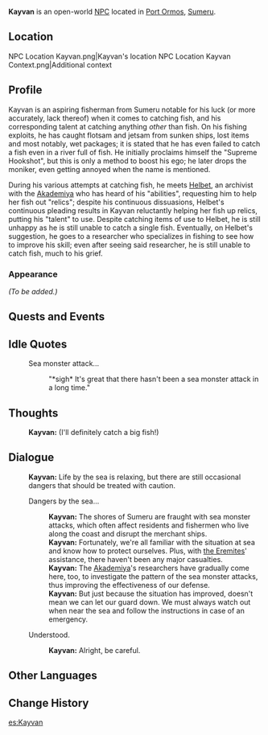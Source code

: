 {{Meta
<!-- Remove this template after adding the missing info -->
|missing_NPC_profile  = yes
}}
{{Character Infobox
|type             = Open-World NPC
|image            = NPC Kayvan.png
|realname         = <!-- Optional, if different from in-game name -->
|deceased         = <!-- Past (for deceased prior to events of the game) or free response -->
|region           = Sumeru
|location         = Sumeru
|affiliation      = 
|title            = 

|ancestry         = <!-- Clan/family -->
|father           = 
|mother           = 
|spouse           = 
|sibling          = 
|child            = 
|relative         = 

|voiceEN          = 
|voiceCN          = 
|voiceJP          = 
|dialoguereward   = 
}}
'''Kayvan''' is an open-world [[NPC]] located in [[Port Ormos]], [[Sumeru]].

==Location==
<gallery>
NPC Location Kayvan.png|Kayvan's location
NPC Location Kayvan Context.png|Additional context
</gallery>

==Profile==
Kayvan is an aspiring fisherman from Sumeru notable for his luck (or more accurately, lack thereof) when it comes to catching fish, and his corresponding talent at catching anything ''other'' than fish. On his fishing exploits, he has caught flotsam and jetsam from sunken ships, lost items and most notably, wet packages; it is stated that he has even failed to catch a fish even in a river full of fish. He initially proclaims himself the "Supreme Hookshot", but this is only a method to boost his ego; he later drops the moniker, even getting annoyed when the name is mentioned.

During his various attempts at catching fish, he meets [[Helbet]], an archivist with the [[Akademiya]] who has heard of his "abilities", requesting him to help her fish out "relics"; despite his continuous dissuasions, Helbet's continuous pleading results in Kayvan reluctantly helping her fish up relics, putting his "talent" to use. Despite catching items of use to Helbet, he is still unhappy as he is still unable to catch a single fish. Eventually, on Helbet's suggestion, he goes to a researcher who specializes in fishing to see how to improve his skill; even after seeing said researcher, he is still unable to catch fish, much to his grief.

===Appearance===
''(To be added.)''

==Quests and Events==
{{Quests and Events}}

==Idle Quotes==
{{Dialogue Start}}
: {{DIcon|Idle}} Sea monster attack...
:: {{A|VO Kayvan 01.ogg}} "*sigh* It's great that there hasn't been a sea monster attack in a long time."
{{Dialogue End}}

==Thoughts==
{{All Schemes to Know Explanation}}
{{Dialogue Start}}
:{{A|VO Kayvan All Schemes to Know 01.ogg}} '''Kayvan:''' (I'll definitely catch a big fish!)
{{Dialogue End}}

==Dialogue==
{{Dialogue Start}}
:'''Kayvan:''' Life by the sea is relaxing, but there are still occasional dangers that should be treated with caution.
:{{DIcon}} Dangers by the sea...
::'''Kayvan:''' The shores of Sumeru are fraught with sea monster attacks, which often affect residents and fishermen who live along the coast and disrupt the merchant ships.
::'''Kayvan:''' Fortunately, we're all familiar with the situation at sea and know how to protect ourselves. Plus, with [[the Eremites]]' assistance, there haven't been any major casualties.
::'''Kayvan:''' The [[Akademiya]]'s researchers have gradually come here, too, to investigate the pattern of the sea monster attacks, thus improving the effectiveness of our defense.
::'''Kayvan:''' But just because the situation has improved, doesn't mean we can let our guard down. We must always watch out when near the sea and follow the instructions in case of an emergency.
:{{DIcon}} Understood.
::'''Kayvan:''' Alright, be careful.
{{Dialogue End}}
<!--
==Event Dialogue==
===Event Name===
{{Dialogue Start}}
:'''{{subst:PAGENAME}}:'''
{{Dialogue End}}

==Trivia==
* 
-->
==Other Languages==
{{Other Languages
|default_hidden = 1
|en      = Kayvan
|zhs     = 凯万
|zhs_rm  = Kǎiwàn
|zht     = 凱萬
|zht_rm  = Kǎiwàn
|ja      = カイヴァン
|ja_rm   = Kaivan
|ko      = 케이반
|es      = Kayvan
|fr      = Kayvan
|ru      = Кайван
|th      = Kayvan
|vi      = Kayvan
|de      = Kayvan
|id      = Kayvan
|pt      = Kayvan
|tr      = Kayvan
|it      = Kayvan
}}

==Change History==
{{Change History|3.0}}
<!--
==References==
{{Reflist}}
-->

[[es:Kayvan]]